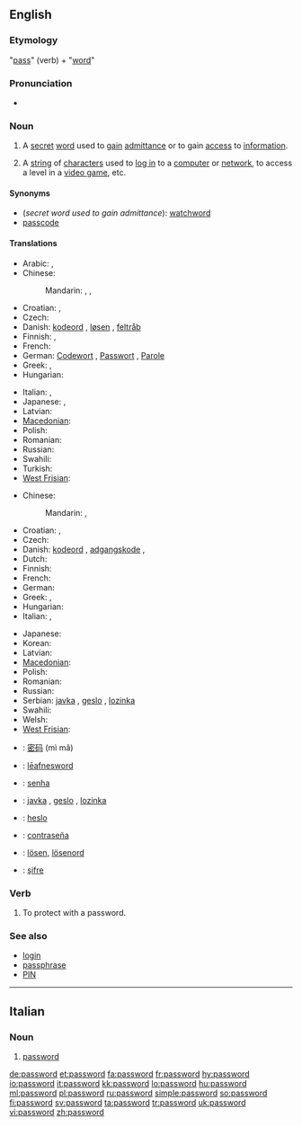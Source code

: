 ==English==

===Etymology===
"[[pass#Verb|pass]]" (verb) + "[[word]]"

===Pronunciation===
* {{IPA|[ˈpaːswɜːd]}}

===Noun===
{{wikipedia}}
{{en-noun}}

# A [[secret]] [[word]] used to [[gain]] [[admittance]] or to gain [[access]] to [[information]].
# {{computing}} A [[string]] of [[character]]s used to [[log in]] to a [[computer]] or [[network]], to access a level in a [[video game]], etc.

====Synonyms====
* (''secret word used to gain admittance''): [[watchword]]
* [[passcode]]

====Translations====
{{trans-top|secret word used to gain admittance}}
* Arabic: {{t|ar|كلمة المرور|tr=kalimat al-muruur}},  {{t|ar|كلمة السر|tr=kalimat al-sirr}}
* Chinese:
*: Mandarin: {{t|cmn|密碼|sc=Hani}},  {{t|cmn|密码|tr=mìmǎ|sc=Hani}},  {{t-|cmn|口令|tr=kǒulìng|sc=Hani}}
* Croatian: {{t-|hr|lozinka|f|alt=lòzīnka}}, {{t-|hr|geslo|n|alt=gȅslo}}
* Czech: {{t-|cs|heslo|n}}
* Danish: [[kodeord]] {{n}}, [[løsen]] {{n}}, [[feltråb]] {{n}}
* Finnish: {{t+|fi|salasana}}, {{t+|fi|tunnussana}}
* French: {{t+|fr|mot de passe|m}}
* German: [[Codewort]] {{m}}, [[Passwort]] {{n}}, [[Parole]] {{f}}
* Greek: {{t|el|συνθηματικό|n|tr=sinθimatikó|sc=Grek}},  {{t|el|κωδικός|m|tr=koδikós|sc=Grek}}
* Hungarian: {{t+|hu|jelszó}}
{{trans-mid}}
* Italian: {{t+|it|parola d'ordine|f}}, {{t-|it|parola chiave|f}}
* Japanese: {{t-|ja|パスワード|tr=pasuwādo}},  {{t|ja|合い言葉|tr=あいことば, aikotoba}}
* Latvian: {{t-|lv|parole|f|xs=Latvian}}
* [[Macedonian]]: {{t|mk|лозинка|f|tr=lózinka}}
* Polish: {{t+|pl|hasło|n}}
* Romanian: {{t|ro|parolă|f}}
* Russian: {{t+|ru|пароль|m|tr=paról'}}
* Swahili: {{t+|sw|nywila|xs=Swahili}}
* Turkish: {{t+|tr|parola}}
* [[West Frisian]]: {{t|fy|wachtwurd|n|xs=West Frisian}}
{{trans-bottom}}

{{trans-top|computing: string of characters known only to a user}}
* Chinese:
*: Mandarin: {{t|cmn|密碼|sc=Hani}},  {{t|cmn|密码|tr=mìmǎ|sc=Hani}}
* Croatian: {{t-|hr|lozinka|f|alt=lòzīnka}}, {{t-|hr|geslo|n|alt=gȅslo}}
* Czech: {{t-|cs|heslo|n}}
* Danish: [[kodeord]] {{n}}, [[adgangskode]] {{c}}, {{t-|da|password|n}}
* Dutch: {{t+|nl|wachtwoord|n}}
* Finnish: {{t+|fi|salasana}}
* French: {{t+|fr|mot de passe|m}}
* German: {{t+|de|Passwort|n}}
* Greek: {{t|el|συνθηματικό|n|tr=sinθimatikó|sc=Grek}},  {{t|el|κωδικός|m|tr=koδikós|sc=Grek}}
* Hungarian: {{t+|hu|jelszó}}
* Italian: {{t-|it|parola chiave|f}}, {{t+|it|password|f}}
{{trans-mid}}
* Japanese: {{t-|ja|パスワード|tr=pasuwādo}}
* Korean: {{ko-inline|암호|amho}}
* Latvian: {{t-|lv|parole|f|xs=Latvian}}
* [[Macedonian]]: {{t|mk|лозинка|f|tr=lózinka}}
* Polish: {{t+|pl|hasło|n}}
* Romanian: {{t|ro|parolă|f}}
* Russian: {{t+|ru|пароль|m|tr=paról'}}
* Serbian: [[javka]] {{f}}, [[geslo]] {{n}}, [[lozinka]] {{f}}
* Swahili: {{t+|sw|nywila|xs=Swahili}}
* Welsh: {{t|cy|cyfrinair|xs=Welsh}}
* [[West Frisian]]: {{t|fy|wachtwurd|n|xs=West Frisian}}
{{trans-bottom}}

{{checktrans-top}}
* {{ttbc|Chinese}}: [[密码]] (mì mǎ)
* {{ttbc|Old English}}: [[leafnesword|lēafnesword]] {{n}}
* {{ttbc|Portuguese}}: [[senha]]
{{checktrans-mid}}
* {{ttbc|Serbian}}: [[javka]] {{f}}, [[geslo]] {{n}}, [[lozinka]] {{f}}
* {{ttbc|Slovak}}: [[heslo]] {{n}}
* {{ttbc|Spanish}}: [[contraseña]]
* {{ttbc|Swedish}}: [[lösen]], [[lösenord]]
* {{ttbc|Turkish}}: [[şifre]]
{{checktrans-bottom}}

===Verb===
{{en-verb}}

# {{computing|transitive}} To protect with a password.

===See also===
* [[login]]
* [[passphrase]]
* [[PIN]]

----

==Italian==

===Noun===
{{infl|it|noun}} {{f|inv}}

# {{computing|lang=it}} [[#English|password]]

[[de:password]]
[[et:password]]
[[fa:password]]
[[fr:password]]
[[hy:password]]
[[io:password]]
[[it:password]]
[[kk:password]]
[[lo:password]]
[[hu:password]]
[[ml:password]]
[[pl:password]]
[[ru:password]]
[[simple:password]]
[[so:password]]
[[fi:password]]
[[sv:password]]
[[ta:password]]
[[tr:password]]
[[uk:password]]
[[vi:password]]
[[zh:password]]